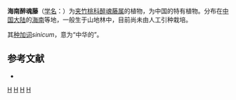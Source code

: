 {{Speciesbox
| genus = Heterostemma
| species = sinicum
| authority = [[蒋英_(植物学家)|Tsiang]], 1936
}}

'''海南醉魂藤'''（[[学名|学名]]：{{lang|la|''Heterostemma sinicum''}}）为[[夹竹桃科|夹竹桃科]][[醉魂藤属|醉魂藤属]]的植物，为中国的特有植物。分布在[[中国大陆|中国大陆]]的[[海南|海南]]等地，一般生于山地林中，目前尚未由人工引种栽培。

其[[种加词|种加词]]''sinicum''，意为“中华的”。

== 参考文献 ==
<div class="references-small">
* {{cite web| url =http://www.bioinfo.cn/db05/KmzwSpecies.php?action=view&id=1758| title =海南醉魂藤| work =《中国高等植物数据库全库》| publisher =中国科学院微生物研究所| author =昆明植物研究所| accessdate =2009-02-22| deadurl =yes| archiveurl =https://web.archive.org/web/20160305044542/http://www.bioinfo.cn/db05/KmzwSpecies.php?action=view&id=1758| archivedate =2016-03-05}}
</div>
{{Taxonbar|from=Q11150262}}

[[Category:醉魂藤属|H]]
[[Category:中国特有植物|H]]
[[Category:1936年描述的植物|H]]
[[Category:海南植物|H]]


{{植物小作品}}